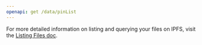 ```yaml
---
openapi: get /data/pinList
---
```


For more detailed information on listing and querying your files on IPFS, visit the [Listing Files doc](/web3/pinning/listing-files).
